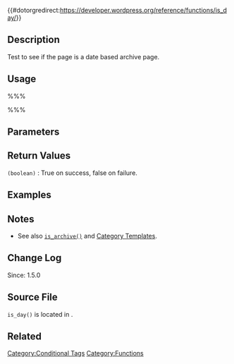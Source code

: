 {{#dotorgredirect:https://developer.wordpress.org/reference/functions/is_day/}}
{{Languages|
{{en|Function_Reference/is day}}
{{ja|関数リファレンス/is day}}
}}

==Description==
Test to see if the page is a date based archive page.

==Usage==
%%%<?php is_day(); ?>%%%

==Parameters==

==Return Values==
; <tt>(boolean)</tt> : True on success, false on failure.

==Examples==

==Notes==
* See also <tt>[[Function Reference/is_archive|is_archive()]]</tt> and [[Category Templates]].

==Change Log==
Since: 1.5.0

== Source File ==
<!-- Need links to current source code files -->
<tt>is_day()</tt> is located in {{Trac|wp-includes/functions.php}}.

==Related==

{{Conditional Tags}}

{{Tag Footer}}

[[Category:Conditional Tags]]
[[Category:Functions]]